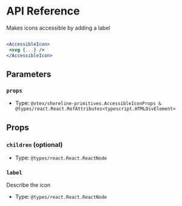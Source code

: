 # API Reference

Makes icons accessible by adding a label

```jsx

<AccessibleIcon>
 <svg {...} />
</AccessibleIcon>

```

## Parameters

### `props`

- Type: `@vtex/shoreline-primitives.AccessibleIconProps & @types/react.React.RefAttributes<typescript.HTMLDivElement>`

## Props

### `children` (optional)

- Type: `@types/react.React.ReactNode`

### `label`

Describe the icon

- Type: `@types/react.React.ReactNode`
